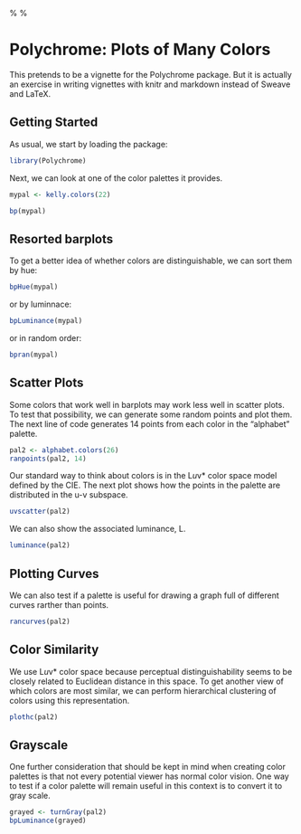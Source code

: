 %\VignetteIndexEntry{Polychrome}
%\VignetteKeywords{OOMPA,Polychrome,Color Palettes,Palettes}
%\VignetteDepends{Polychrome}
%\VignettePackage{Polychrome}
%\VignetteEngine{knitr::knitr}

# Polychrome: Plots of Many Colors

This pretends to be a  vignette for the Polychrome package.  But it
is actually an exercise in writing vignettes with knitr and markdown
instead of Sweave and LaTeX.

## Getting Started

As usual, we start by loading the package:

```{r}
library(Polychrome)
```

Next, we can look at one of the color palettes it provides.

```{r}
mypal <- kelly.colors(22)
```

```{r}
bp(mypal)
```

## Resorted barplots

To get a better idea of whether colors are distinguishable, we can
sort them by hue:
```{r}
bpHue(mypal)
```

or by luminnace:
```{r}
bpLuminance(mypal)
```

or in random order:
```{r}
bpran(mypal)
```

## Scatter Plots
Some colors that work well in barplots may work less well in scatter
plots.  To test that possibility, we can generate some random points
and plot them. The next line of code generates 14 points from each
color in the "alphabet" palette.

```{r}
pal2 <- alphabet.colors(26)
ranpoints(pal2, 14)
```

Our standard way to think about colors is in the L*u*v* color space
model defined by the CIE.  The next plot shows how the points in the
palette are distributed in the u-v subspace.
```{r}
uvscatter(pal2)
```

We can also show the associated luminance, L.
```{r}
luminance(pal2)
```

## Plotting Curves
We can also test if a palette is useful for drawing a graph full of
different curves rarther than points.
```{r}
rancurves(pal2)
```

## Color Similarity
We use L*u*v* color space because perceptual distinguishability seems
to be closely related to Euclidean distance in this space.  To get
another view of which colors are most similar, we can perform
hierarchical clustering of colors using this representation.
```{r}
plothc(pal2)
```

## Grayscale
One further consideration that should be kept in mind when creating
color palettes is that not every potential viewer has normal color
vision. One way to test if a color palette will remain useful in this
context is to convert it to gray scale.

```{r}
grayed <- turnGray(pal2)
bpLuminance(grayed)
```
